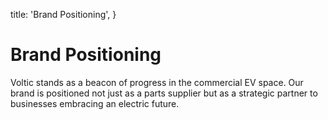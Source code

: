 
  title: 'Brand Positioning',
}

# Brand Positioning

Voltic stands as a beacon of progress in the commercial EV space. Our brand is positioned not just as a parts supplier but as a strategic partner to businesses embracing an electric future.
